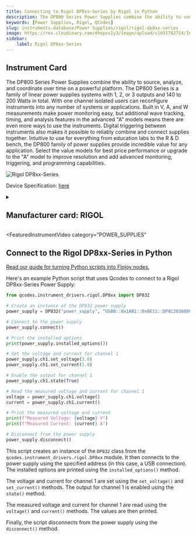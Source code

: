 ```yaml
---
title: Connecting to Rigol DP8xx-Series by Rigol in Python
description: The DP800 Series Power Supplies combine the ability to source, analyze, and coordinate over time on a powerful platform. The DP800 Series is a family of linear power supplies systems with 1, 2, or 3 outputs and 140 to 200 Watts in total. With one channel isolated users can reconfigure instruments into any number of systems or applications. Built in V, A, and W measurements make power monitoring easy, but additional wave tracking, timing, and analysis features in the advanced "A" models means there are even more ways to use the instruments. Digital triggering between instruments also makes it possible to reliably combine and connect supplies together. Intuitive to use for everything from education labs to the R & D bench, the DP800 family of power supplies provide incredible value for any application. Select the value models for best price performance or upgrade to the "A" model to improve resolution and add advanced monitoring, triggering, and programming capabilities.
keywords: [Power Supplies, Rigol, QCodes] 
slug: instruments-database/Power Supplies/rigol/rigol-dp8xx-series 
image: https://res.cloudinary.com/dhopxs1y3/image/upload/v1691782754/Instruments/Power%20Supplies/Rigol-DP8xx-Series/Rigol-DP8xx-Series.jpg
sidebar:
    label: Rigol DP8xx-Series 
---
```



## Instrument Card

The DP800 Series Power Supplies combine the ability to source, analyze, and coordinate over time on a powerful platform. The DP800 Series is a family of linear power supplies systems with 1, 2, or 3 outputs and 140 to 200 Watts in total. With one channel isolated users can reconfigure instruments into any number of systems or applications. Built in V, A, and W measurements make power monitoring easy, but additional wave tracking, timing, and analysis features in the advanced "A" models means there are even more ways to use the instruments. Digital triggering between instruments also makes it possible to reliably combine and connect supplies together. Intuitive to use for everything from education labs to the R & D bench, the DP800 family of power supplies provide incredible value for any application. Select the value models for best price performance or upgrade to the "A" model to improve resolution and add advanced monitoring, triggering, and programming capabilities.

![Rigol DP8xx-Series](https://res.cloudinary.com/dhopxs1y3/image/upload/v1691782754/Instruments/Power%20Supplies/Rigol-DP8xx-Series/Rigol-DP8xx-Series.jpg)

Device Specification: [here](https://www.batronix.com/files/Rigol/Labornetzteile/DP800/DP800_-datasheet-2022.pdf)

<details style={{ marginTop: "15px"}}>
<summary><h2 style={{display:'inline'}}>Manufacturer card: RIGOL</h2></summary>

![RIGOL](https://res.cloudinary.com/dhopxs1y3/image/upload/v1692806170/Instruments/Vendor%20Logos/Rigol.png)

RIGOL Technologies, Inc. specializes in development and production of test and measuring equipment and is one of the fastest growing Chinese companies in this sphere.
RIGOL’s line of products includes [digital storage oscilloscopes](https://www.tmatlantic.com/e-store/index.php?SECTION_ID=227), [function/arbitrary waveform generators](https://www.tmatlantic.com/e-store/index.php?SECTION_ID=230), [digital multimeters](https://www.tmatlantic.com/e-store/index.php?SECTION_ID=233), PC-based devices compatible with LXI standard etc.

- Headquarters: Beijing, China
- Yearly Revenue (millions, USD): 23
- Vendor Website: [here](https://www.rigol.com/)

</details>


<FeaturedInstrumentVideo
  category="POWER_SUPPLIES"
></FeaturedInstrumentVideo>

## Connect to the Rigol DP8xx-Series in Python

[Read our guide for turning Python scripts into Flojoy nodes.](https://docs.flojoy.ai/contribution/blocks/custom-flojoy-block/)



<Tabs>
<TabItem value="Flojoy" label="Flojoy" className="flojoy-instrument-tabs">

<SectionsCard category="POWER_SUPPLIES" manufacturer="Rigol"></SectionsCard>

</TabItem>
<TabItem value="QCodes" label="QCodes">

Here's an example Python script that uses Qcodes to connect to a Rigol DP8xx-Series Power Supply:

```python
from qcodes.instrument_drivers.rigol.DP8xx import DP832

# Create an instance of the DP832 power supply
power_supply = DP832("power_supply", "USB0::0x1AB1::0x0E11::DP8C203600050::INSTR")

# Connect to the power supply
power_supply.connect()

# Print the installed options
print(power_supply.installed_options())

# Set the voltage and current for channel 1
power_supply.ch1.set_voltage(3.0)
power_supply.ch1.set_current(1.0)

# Enable the output for channel 1
power_supply.ch1.state(True)

# Read the measured voltage and current for channel 1
voltage = power_supply.ch1.voltage()
current = power_supply.ch1.current()

# Print the measured voltage and current
print(f"Measured Voltage: {voltage} V")
print(f"Measured Current: {current} A")

# Disconnect from the power supply
power_supply.disconnect()
```

This script creates an instance of the `DP832` class from the `qcodes.instrument_drivers.rigol.DP8xx` module. It then connects to the power supply using the specified address (in this case, a USB connection). The installed options are printed using the `installed_options()` method.

The voltage and current for channel 1 are set using the `set_voltage()` and `set_current()` methods. The output for channel 1 is enabled using the `state()` method.

The measured voltage and current for channel 1 are read using the `voltage()` and `current()` methods. The values are then printed.

Finally, the script disconnects from the power supply using the `disconnect()` method.

</TabItem>
</Tabs>
